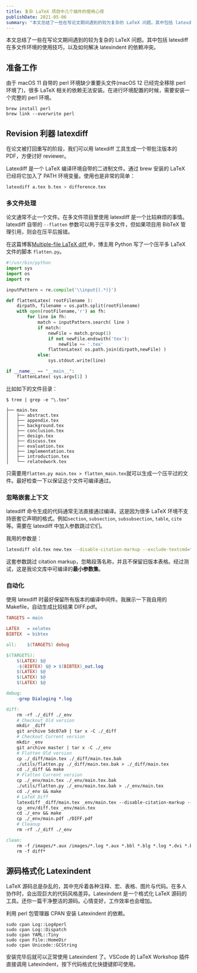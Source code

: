 ```yaml
---
title: 复杂 LaTeX 项目中几个插件的使用心得
publishDate: 2021-05-06
summary: "本文总结了一些在写论文期间遇到的较为复杂的 LaTeX 问题。其中包括 latexdiff 在多文件环境的使用技巧，以及如何解决 latexindent 的依赖冲突。"
---
```


本文总结了一些在写论文期间遇到的较为复杂的 LaTeX 问题。其中包括 latexdiff 在多文件环境的使用技巧，以及如何解决 latexindent 的依赖冲突。



## 准备工作

由于 macOS 11 自带的 perl 环境缺少重要头文件(macOS 12 已经完全移除 perl 环境了)，很多 LaTeX 相关的依赖无法安装。在进行环境配置的时候，需要安装一个完整的 perl 环境。

```shell
brew install perl
brew link --overwrite perl
```

## Revision 利器 latexdiff

在论文被打回重写的阶段，我们可以用 latexdiff 工具生成一个带批注版本的 PDF，方便讨好 reviewer。

Latexdiff 是一个 LaTeX 编译环境自带的二进制文件。通过 brew 安装的 LaTeX 已经将它加入了 PATH 环境变量。使用也是非常的简单：

```bash
latexdiff a.tex b.tex > difference.tex
```

### 多文件处理

论文通常不止一个文件。在多文件项目里使用 latexdiff 是一个比较麻烦的事情。latexdiff 自带的 `--flatten` 参数可以用于压平多文件，但如果项目用 BibTeX 管理引用，则会在压平后报错。

在这篇博客[Multiple-file LaTeX diff ](http://dropbearcode.blogspot.com/2011/09/multiple-file-latex-diff.html)中，博主用 Python 写了一个压平多 LaTeX 文件的脚本 `flatten.py`。

```python
#!/usr/bin/python
import sys
import os
import re

inputPattern = re.compile('\\input{(.*)}')

def flattenLatex( rootFilename ):
    dirpath, filename = os.path.split(rootFilename)
    with open(rootFilename,'r') as fh:
        for line in fh:
            match = inputPattern.search( line )
            if match:
                newFile = match.group(1)
                if not newFile.endswith('tex'):
                    newFile += '.tex'
                flattenLatex( os.path.join(dirpath,newFile) )
            else:
                sys.stdout.write(line)

if __name__ == "__main__":
    flattenLatex( sys.argv[1] )
```

比如如下的文件目录：

```
$ tree | grep -e "\.tex"

├── main.tex
│   ├── abstract.tex
│   ├── appendix.tex
│   ├── background.tex
│   ├── conclusion.tex
│   ├── design.tex
│   ├── discuss.tex
│   ├── evaluation.tex
│   ├── implementation.tex
│   ├── introduction.tex
│   └── relatedwork.tex
```

只需要用`flatten.py main.tex > flatten_main.tex`就可以生成一个压平过的文件。最好检查一下以保证这个文件可编译通过。

### 忽略嵌套上下文

latexdiff 命令生成的代码通常无法直接通过编译。这是因为很多 LaTeX 环境不支持嵌套它声明的格式。例如`section`, `subsection`, `subsubsection`, `table`, `cite`等。需要在 latexdiff 中加入参数跳过它们。

我用的参数是：

```bash
latexdiff old.tex new.tex --disable-citation-markup --exclude-textcmd="section,subsection,subsubsection" --config="PICTUREENV=(?:picture|DIFnomarkup|table)[\w\d*@]*"
```

这套参数跳过 citation markup，忽略段落名称，并且不保留旧版本表格。经过测试，这是我论文库中可编译的**最小参数集**。

### 自动化

使用 latexdiff 时最好保留所有版本的编译中间件。我展示一下我自用的 Makefile，自动生成比较结果 DIFF.pdf。

```makefile
TARGETS = main

LATEX	= xelatex
BIBTEX	= bibtex

all:    $(TARGETS) debug

$(TARGETS):
	$(LATEX) $@
	-$(BIBTEX) $@ > $(BIBTEX)_out.log
	$(LATEX) $@
	$(LATEX) $@
	$(LATEX) $@

debug:
	-grep Dialoging *.log

diff:
	rm -rf ./_diff ./_env
	# Checkout Old version
	mkdir _diff
	git archive 5dc07a9 | tar x -C ./_diff
	# Checkout Current version
	mkdir _env
	git archive master | tar x -C ./_env
	# Flatten Old version
	cp ./_diff/main.tex ./_diff/main.tex.bak
	./utils/flatten.py ./_diff/main.tex.bak > ./_diff/main.tex
	cd ./_diff && make
	# Flatten Current version
	cp ./_env/main.tex ./_env/main.tex.bak
	./utils/flatten.py ./_env/main.tex.bak > ./_env/main.tex
	cd ./_env && make
	# LaTeX Diff
	latexdiff _diff/main.tex _env/main.tex --disable-citation-markup --exclude-textcmd="section,subsection,subsubsection" --config="PICTUREENV=(?:picture|DIFnomarkup|table)[\w\d*@]*" > _env/diff.tex
	cp _env/diff.tex _env/main.tex
	cd ./_env && make
	cp ./_env/main.pdf ./DIFF.pdf
	# Cleanup
	rm -rf ./_diff ./_env

clean:
	rm -f /images/*.aux /images/*.log *.aux *.bbl *.blg *.log *.dvi *.bak *~ $(TARGETS:%=%.pdf)
	rm -f diff*
```

## 源码格式化 Latexindent

LaTeX 源码总是杂乱的，其中充斥着各种注释、宏、表格、图片与代码。在多人协作时，会出现巨大的代码风格差异。Latexindent 是一个格式化 LaTeX 源码的工具。还你一篇干净整洁的源码。心情变好，工作效率也会增加。

利用 perl 包管理器 CPAN 安装 Latexindent 的依赖。

```shell
sudo cpan Log::Log4perl
sudo cpan Log::Dispatch
sudo cpan YAML::Tiny
sudo cpan File::HomeDir
sudo cpan Unicode::GCString
```

安装完毕后就可以正常使用 Latexindent 了。VSCode 的 LaTeX Workshop 插件直接调用 Latexindent，按下代码格式化快捷键即可使用。
